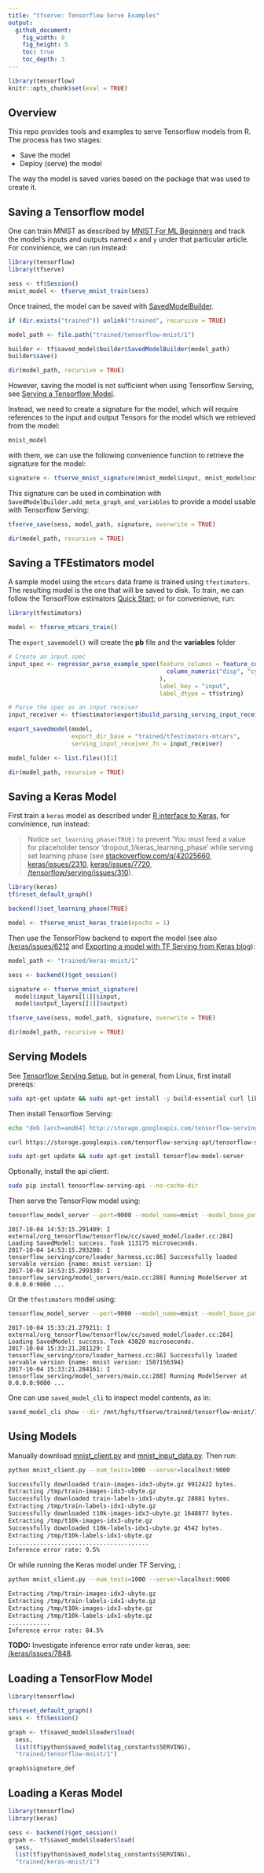 ```yaml
---
title: "tfserve: Tensorflow Serve Examples"
output:
  github_document:
    fig_width: 9
    fig_height: 5
    toc: true
    toc_depth: 3
---
```



```r
library(tensorflow)
knitr::opts_chunk$set(eval = TRUE)
```

## Overview

This repo provides tools and examples to serve Tensorflow models from R. The process has two stages:

- Save the model
- Deploy (serve) the model

The way the model is saved varies based on the package that was used to create it.  

## Saving a Tensorflow model

One can train MNIST as described by [MNIST For ML Beginners](https://tensorflow.rstudio.com/tensorflow/articles/tutorial_mnist_beginners.html) and track
the model's inputs and outputs named `x` and `y` under that particular article. For convinience, we can
run instead:

```r
library(tensorflow)
library(tfserve)

sess <- tf$Session()
mnist_model <- tfserve_mnist_train(sess)
```

Once trained, the model can be saved with [SavedModelBuilder](https://www.tensorflow.org/api_docs/python/tf/saved_model/builder/SavedModelBuilder).

```r
if (dir.exists("trained")) unlink("trained", recursive = TRUE)

model_path <- file.path("trained/tensorflow-mnist/1")

builder <- tf$saved_model$builder$SavedModelBuilder(model_path)
builder$save()

dir(model_path, recursive = TRUE)
```

However, saving the model is not sufficient when using Tensorflow Serving, see [Serving a Tensorflow Model](https://www.tensorflow.org/serving/serving_basic).

Instead, we need to create a signature for the model, which will require references to the
input and output Tensors for the model which we retrieved from the model:

```r
mnist_model
```

with them, we can use the following convenience function to retrieve the signature for the model:

```r
signature <- tfserve_mnist_signature(mnist_model$input, mnist_model$output)
```

This signature can be used in combination with `SavedModelBuilder.add_meta_graph_and_variables` to
provide a model usable with Tensorflow Serving:

```r
tfserve_save(sess, model_path, signature, overwrite = TRUE)

dir(model_path, recursive = TRUE)
```

## Saving a TFEstimators model

A sample model using the `mtcars` data frame is trained using `tfestimators`.  The resulting model is the one that will be saved to disk. To train, we can follow the TensorFlow estimators [Quick Start](https://tensorflow.rstudio.com/tfestimators/); or for convenienve, run:

```r
library(tfestimators)

model <- tfserve_mtcars_train()
```

The `export_savemodel()` will create the **pb** file and the **variables** folder

```r
# Create an input spec
input_spec <- regressor_parse_example_spec(feature_columns = feature_columns( 
                                             column_numeric("disp", "cyl")
                                           ),
                                           label_key = "input",
                                           label_dtype = tf$string)

# Parse the spec as an input receiver 
input_receiver <- tf$estimator$export$build_parsing_serving_input_receiver_fn(input_spec)

export_savedmodel(model, 
                  export_dir_base = "trained/tfestimators-mtcars",
                  serving_input_receiver_fn = input_receiver)

model_folder <- list.files()[1]

dir(model_path, recursive = TRUE)
```

## Saving a Keras Model

First train a `keras` model as described under [R interface to Keras](https://tensorflow.rstudio.com/keras/), for convinience, run instead:

> Notice `set_learning_phase(TRUE)` to prevent 'You must feed a value for
> placeholder tensor 'dropout_1/keras_learning_phase' while serving set learning
> phase (see [stackoverflow.com/q/42025660](https://stackoverflow.com/questions/42025660/keras-set-learning-phase-for-dropout-when-saving-tensorflow-session),
> [keras/issues/2310](https://github.com/fchollet/keras/issues/2310), 
> [keras/issues/7720](https://github.com/fchollet/keras/issues/7720),
> [/tensorflow/serving/issues/310](https://github.com/tensorflow/serving/issues/310)).

```r
library(keras)
tf$reset_default_graph()

backend()$set_learning_phase(TRUE)

model <- tfserve_mnist_keras_train(epochs = 1)
```

Then use the TensorFlow backend to export the model (see also [/keras/issues/6212](https://github.com/fchollet/keras/issues/6212) and [Exporting a model with TF Serving from Keras blog](https://blog.keras.io/keras-as-a-simplified-interface-to-tensorflow-tutorial.html#exporting-a-model-with-tensorflow-serving)):

```r
model_path <- "trained/keras-mnist/1"

sess <- backend()$get_session()

signature <- tfserve_mnist_signature(
  model$input_layers[[1]]$input,
  model$output_layers[[1]]$output)

tfserve_save(sess, model_path, signature, overwrite = TRUE)

dir(model_path, recursive = TRUE)
```

## Serving Models

See [Tensorflow Serving Setup](https://www.tensorflow.org/serving/setup#installing_using_apt-get), but in general, from Linux, first install prereqs:

```bash
sudo apt-get update && sudo apt-get install -y build-essential curl libcurl3-dev git libfreetype6-dev libpng12-dev libzmq3-dev pkg-config python-dev python-numpy python-pip software-properties-common swig zip zlib1g-dev
```

Then install Tensorflow Serving:

```bash
echo "deb [arch=amd64] http://storage.googleapis.com/tensorflow-serving-apt stable tensorflow-model-server tensorflow-model-server-universal" | sudo tee /etc/apt/sources.list.d/tensorflow-serving.list

curl https://storage.googleapis.com/tensorflow-serving-apt/tensorflow-serving.release.pub.gpg | sudo apt-key add -

sudo apt-get update && sudo apt-get install tensorflow-model-server
```

Optionally, install the api client:

```bash
sudo pip install tensorflow-serving-api --no-cache-dir
```

Then serve the TensorFlow model using:

```bash
tensorflow_model_server --port=9000 --model_name=mnist --model_base_path=/mnt/hgfs/tfserve/trained/tensorflow-mnist
```

```
2017-10-04 14:53:15.291409: I external/org_tensorflow/tensorflow/cc/saved_model/loader.cc:284] Loading SavedModel: success. Took 113175 microseconds.
2017-10-04 14:53:15.293200: I tensorflow_serving/core/loader_harness.cc:86] Successfully loaded servable version {name: mnist version: 1}
2017-10-04 14:53:15.299338: I tensorflow_serving/model_servers/main.cc:288] Running ModelServer at 0.0.0.0:9000 ...
```

Or the `tfestimators` model using:

```bash
tensorflow_model_server --port=9000 --model_name=mnist --model_base_path=/mnt/hgfs/tfserve/trained/tfestimators-mtcars
```

```
2017-10-04 15:33:21.279211: I external/org_tensorflow/tensorflow/cc/saved_model/loader.cc:284] Loading SavedModel: success. Took 43820 microseconds.
2017-10-04 15:33:21.281129: I tensorflow_serving/core/loader_harness.cc:86] Successfully loaded servable version {name: mnist version: 1507156394}
2017-10-04 15:33:21.284161: I tensorflow_serving/model_servers/main.cc:288] Running ModelServer at 0.0.0.0:9000 ...

```

One can use `saved_model_cli` to inspect model contents, as in:

```bash
saved_model_cli show --dir /mnt/hgfs/tfserve/trained/tensorflow-mnist/1
```

## Using Models

Manually download [mnist_client.py](https://raw.githubusercontent.com/tensorflow/serving/master/tensorflow_serving/example/mnist_client.py) and [mnist_input_data.py](https://raw.githubusercontent.com/tensorflow/serving/master/tensorflow_serving/example/mnist_input_data.py). Then run:

```bash
python mnist_client.py --num_tests=1000 --server=localhost:9000

Successfully downloaded train-images-idx3-ubyte.gz 9912422 bytes.
Extracting /tmp/train-images-idx3-ubyte.gz
Successfully downloaded train-labels-idx1-ubyte.gz 28881 bytes.
Extracting /tmp/train-labels-idx1-ubyte.gz
Successfully downloaded t10k-images-idx3-ubyte.gz 1648877 bytes.
Extracting /tmp/t10k-images-idx3-ubyte.gz
Successfully downloaded t10k-labels-idx1-ubyte.gz 4542 bytes.
Extracting /tmp/t10k-labels-idx1-ubyte.gz
........................................
Inference error rate: 9.5%
```

Or while running the Keras model under TF Serving, :

```bash
python mnist_client.py --num_tests=1000 --server=localhost:9000

Extracting /tmp/train-images-idx3-ubyte.gz
Extracting /tmp/train-labels-idx1-ubyte.gz
Extracting /tmp/t10k-images-idx3-ubyte.gz
Extracting /tmp/t10k-labels-idx1-ubyte.gz
............
Inference error rate: 84.5%

```

**TODO:** Investigate inference error rate under keras, see: [/keras/issues/7848](https://github.com/fchollet/keras/issues/7848).

## Loading a TensorFlow Model

```r
library(tensorflow)

tf$reset_default_graph()
sess <- tf$Session()

graph <- tf$saved_model$loader$load(
  sess,
  list(tf$python$saved_model$tag_constants$SERVING),
  "trained/tensorflow-mnist/1")

graph$signature_def
```

## Loading a Keras Model

```r
library(tensorflow)
library(keras)

sess <- backend()$get_session()
grpah <- tf$saved_model$loader$load(
  sess,
  list(tf$python$saved_model$tag_constants$SERVING),
  "trained/keras-mnist/1")
```
